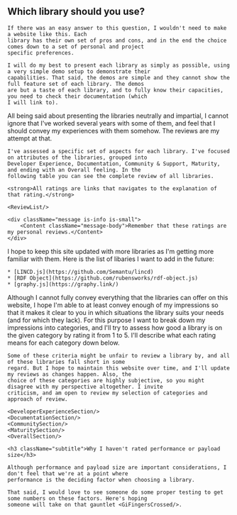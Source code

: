 
<Content id="reviews">
    <h2 className="subtitle">Which library should you use?</h2>

    If there was an easy answer to this question, I wouldn't need to make a website like this. Each
    library has their own set of pros and cons, and in the end the choice comes down to a set of personal and project
    specific preferences.

    I will do my best to present each library as simply as possible, using a very simple demo setup to demonstrate their
    capabilities. That said, the demos are simple and they cannot show the full feature set of each library. The demos
    are but a taste of each library, and to fully know their capacities, you need to check their documentation (which
    I will link to).
</Content>

<AuthorNote title="Library reviews">
    All being said about presenting the libraries neutrally and impartial, I cannot ignore that I've worked several
    years with some of them, and feel that I should convey my experiences with them somehow. The reviews are my attempt
    at that.

    I've assessed a specific set of aspects for each library. I've focused on attributes of the libraries, grouped into
    Developer Experience, Documentation, Community & Support, Maturity, and ending with an Overall feeling. In the
    following table you can see the complete review of all libraries.

    <strong>All ratings are links that navigates to the explanation of that rating.</strong>

    <ReviewList/>

    <div className="message is-info is-small">
        <Content className="message-body">Remember that these ratings are my personal reviews.</Content>
    </div>
</AuthorNote>

<Content>
    I hope to keep this site updated with more libraries as I'm getting more familiar with them. Here is the list of
    libaries I want to add in the future:

    * [LINCD.js](https://github.com/Semantu/lincd)
    * [RDF Object](https://github.com/rubensworks/rdf-object.js)
    * [graphy.js](https://graphy.link/)
</Content>

<AuthorNote title="My opinion on the matter">
    Although I cannot fully convey everything that the libraries can offer on this website, I hope I'm able to at
    least convey enough of my impressions so that it makes it clear to you in which situations the library suits
    your needs (and for which they lack). For this purpose I want to break down my impressions into categories, and
    I'll try to assess how good a library is on the given category by rating it from 1 to 5. I'll describe what each
    rating means for each category down below.

    Some of these criteria might be unfair to review a library by, and all of these libraries fall short in some
    regard. But I hope to maintain this website over time, and I'll update my reviews as changes happen. Also, the
    choice of these categories are highly subjective, so you might disagree with my perspective altogether. I invite
    criticism, and am open to review my selection of categories and approach of review.

    <DeveloperExperienceSection/>
    <DocumentationSection/>
    <CommunitySection/>
    <MaturitySection/>
    <OverallSection/>

    <h3 className="subtitle">Why I haven't rated performance or payload size</h3>

    Although performance and payload size are important considerations, I don't feel that we're at a point where
    performance is the deciding factor when choosing a library.

    That said, I would love to see someone do some proper testing to get some numbers on these factors. Here's hoping
    someone will take on that gauntlet <GiFingersCrossed/>.
</AuthorNote>
